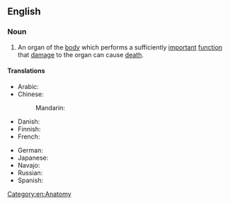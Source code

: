 ==English==

===Noun===
{{en-noun}}

# An organ of the [[body]] which performs a sufficiently [[important]] [[function]] that [[damage]] to the organ can cause [[death]].

====Translations====
{{trans-top|organ which performs an important function}}
* Arabic: {{gdfanucsjm}}
* Chinese:
*: Mandarin: {{t|cmn|生命器官|tr=shēngmìng qìguān|sc=Hani}}
* Danish: {{t|da|livsvigtigt organ|n}}
* Finnish: {{t|fi|vitaalielin}}
* French: {{t|fr|organe vital|f}}
{{trans-mid}}
* German: {{t|de|lebenswichtiges Organ|n}}
* Japanese: {{t|ja|重要臓器|tr=じゅうようぞうき, jūyō zōki|sc=Jpan}}
* Navajo: {{t|nv|atsą́ siláí}}
* Russian: {{t|ru|жи́зненно ва́жный о́рган|m}}
* Spanish: {{t|es|órgano vital|m}}
{{trans-bottom}}

[[Category:en:Anatomy]]